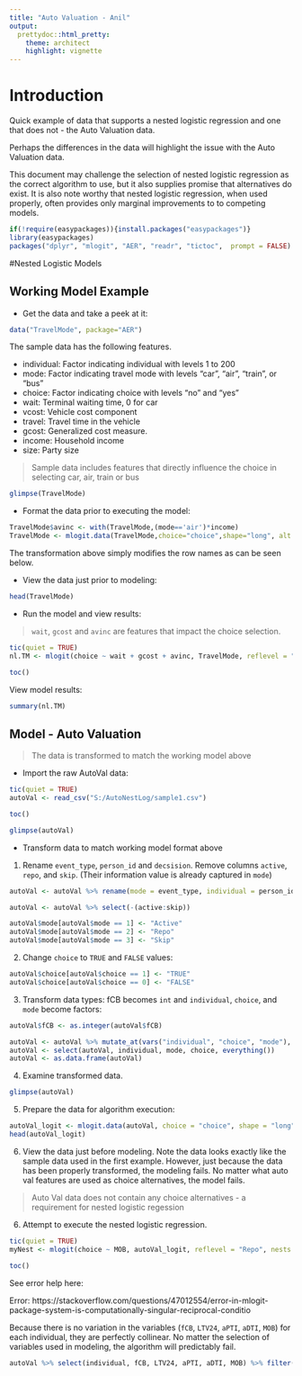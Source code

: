 ```yaml
---
title: "Auto Valuation - Anil"
output:
  prettydoc::html_pretty:
    theme: architect
    highlight: vignette
---
```


# Introduction

Quick example of data that supports a nested logistic regression and one that does not - the Auto Valuation data.

Perhaps the differences in the data will highlight the issue with the Auto Valuation data.

This document may challenge the selection of nested logistic regression as the correct algorithm to use, but it also supplies promise that alternatives do exist.  It is also note worthy that nested logistic regression, when used properly, often provides only marginal improvements to to competing models.

```r
if(!require(easypackages)){install.packages("easypackages")}
library(easypackages)
packages("dplyr", "mlogit", "AER", "readr", "tictoc",  prompt = FALSE)
```

#Nested Logistic Models

## Working Model Example

- Get the data and take a peek at it:

```r
data("TravelMode", package="AER")
```

The sample data has the following features.  

- individual: Factor indicating individual with levels 1 to 200
- mode: Factor indicating travel mode with levels "car", "air", "train", or "bus"
- choice: Factor indicating choice with levels "no" and "yes"
- wait: Terminal waiting time, 0 for car
- vcost: Vehicle cost component
- travel: Travel time in the vehicle
- gcost: Generalized cost measure.
- income: Household income
- size: Party size

> Sample data includes features that directly influence the choice in selecting car, air, train or bus

```r
glimpse(TravelMode)
```

- Format the data prior to executing the model:

```r
TravelMode$avinc <- with(TravelMode,(mode=='air')*income)
TravelMode <- mlogit.data(TravelMode,choice="choice",shape="long", alt.var="mode",chid.var="individual")
```

The transformation above simply modifies the row names as can be seen below.

- View the data just prior to modeling:

```r
head(TravelMode)
```

- Run the model and view results:

> `wait`, `gcost` and `avinc` are features that impact the choice selection.

```r
tic(quiet = TRUE)
nl.TM <- mlogit(choice ~ wait + gcost + avinc, TravelMode, reflevel = "car", nests = list(fly = "air", ground = c("train", "bus", "car")), unscaled=TRUE)
```
```r
toc()
```

View model results:

```r
summary(nl.TM)
```

## Model - Auto Valuation

> The data is transformed to match the working model above

- Import the raw AutoVal data:

```r
tic(quiet = TRUE)
autoVal <- read_csv("S:/AutoNestLog/sample1.csv")
```
```r
toc()
```
```r
glimpse(autoVal)
```

- Transform data to match working model format above

1. Rename `event_type`, `person_id` and `decsision`.  Remove columns `active`, `repo`, and `skip`.  (Their information value is already captured in `mode`)
```r
autoVal <- autoVal %>% rename(mode = event_type, individual = person_id, choice = decision)

autoVal <- autoVal %>% select(-(active:skip))

autoVal$mode[autoVal$mode == 1] <- "Active"
autoVal$mode[autoVal$mode == 2] <- "Repo"
autoVal$mode[autoVal$mode == 3] <- "Skip"
```

2. Change `choice` to `TRUE` and `FALSE` values:

```r
autoVal$choice[autoVal$choice == 1] <- "TRUE"
autoVal$choice[autoVal$choice == 0] <- "FALSE"
```

3. Transform data types:  fCB becomes `int` and `individual`, `choice`, and `mode` become factors:

```r
autoVal$fCB <- as.integer(autoVal$fCB)

autoVal <- autoVal %>% mutate_at(vars("individual", "choice", "mode"), funs(factor(.)))
autoVal <- select(autoVal, individual, mode, choice, everything())
autoVal <- as.data.frame(autoVal)
```

4. Examine transformed data.

```r
glimpse(autoVal)
```

5. Prepare the data for algorithm execution:

```r
autoVal_logit <- mlogit.data(autoVal, choice = "choice", shape = "long", alt.var = "mode", chid.var = "individual")
head(autoVal_logit)
```

6. View the data just before modeling.  Note the data looks exactly like the sample data used in the first example.  However, just because the data has been properly transformed, the modeling fails. No matter what auto val features are used as choice alternatives, the model fails.

> Auto Val data does not contain any choice alternatives - a requirement for nested logistic regession

6. Attempt to execute the nested logistic regression.
```r
tic(quiet = TRUE)
myNest <- mlogit(choice ~ MOB, autoVal_logit, reflevel = "Repo", nests = list(Good = "Active", Bad = c("Repo", "Skip")), unscaled = TRUE)
```
```r
toc()
```

See error help here:

Error:  https://stackoverflow.com/questions/47012554/error-in-mlogit-package-system-is-computationally-singular-reciprocal-conditio

Because there is no variation in the variables (`fCB`, `LTV24`, `aPTI`, `aDTI`, `MOB`) for each individual, they are perfectly collinear.  No matter the selection of variables used in modeling, the algorithm will predictably fail.

```r
autoVal %>% select(individual, fCB, LTV24, aPTI, aDTI, MOB) %>% filter(individual == 1) 
```


